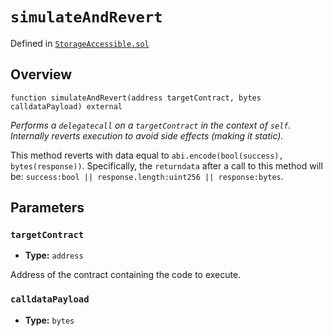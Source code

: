 # `simulateAndRevert`
Defined in [`StorageAccessible.sol`](https://github.com/safe-global/safe-smart-account/tree/main/contracts/common/StorageAccessible.sol#L42)

## Overview

```solidity
function simulateAndRevert(address targetContract, bytes calldataPayload) external

```

*Performs a `delegatecall` on a `targetContract` in the context of `self`. Internally reverts execution to avoid side effects (making it static).*

This method reverts with data equal to `abi.encode(bool(success), bytes(response))`. Specifically, the `returndata` after a call to this method will be: `success:bool || response.length:uint256 || response:bytes`.

## Parameters

### `targetContract`
- **Type:** `address`

Address of the contract containing the code to execute.

### `calldataPayload`
- **Type:** `bytes`
